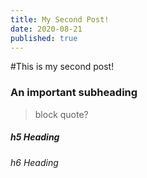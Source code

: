```yaml
---
title: My Second Post!
date: 2020-08-21
published: true
---
```


#This is my second post!

### An important subheading
> block quote?

##### h5 Heading

###### h6 Heading